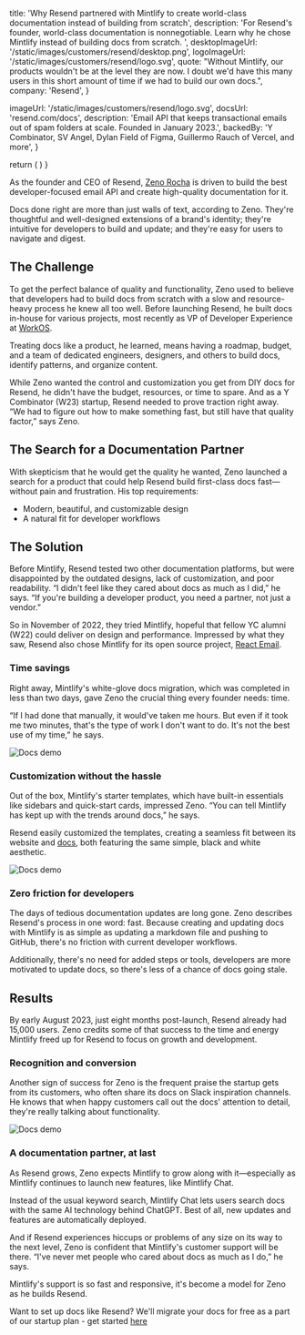 
  title:
    'Why Resend partnered with Mintlify to create world-class documentation instead of building from scratch',
  description:
    'For Resend's founder, world-class documentation is nonnegotiable. Learn why he chose Mintlify instead of building docs from scratch. ',
  desktopImageUrl: '/static/images/customers/resend/desktop.png',
  logoImageUrl: '/static/images/customers/resend/logo.svg',
  quote:
    "Without Mintlify, our products wouldn't be at the level they are now. I doubt we'd have this many users in this short amount of time if we had to build our own docs.",
  company: 'Resend',
}

  imageUrl: '/static/images/customers/resend/logo.svg',
  docsUrl: 'resend.com/docs',
  description:
    'Email API that keeps transactional emails out of spam folders at scale. Founded in January 2023.',
  backedBy:
    'Y Combinator, SV Angel, Dylan Field of Figma, Guillermo Rauch of Vercel, and more',
}

  return (
    <StoryQuote
      quote={quote}
      imgUrl="/static/images/customers/resend/zeno.jpeg"
      person="Zeno Rocha, Founder & CEO"
    />
  )
}


As the founder and CEO of Resend, <a href="https://www.linkedin.com/in/zenorocha/" target="_blank">Zeno Rocha</a> is driven to build the best developer-focused email API and create high-quality documentation for it.

Docs done right are more than just walls of text, according to Zeno. They're thoughtful and well-designed extensions of a brand's identity; they're intuitive for developers to build and update; and they're easy for users to navigate and digest.

## The Challenge

To get the perfect balance of quality and functionality, Zeno used to believe that developers had to build docs from scratch with a slow and resource-heavy process he knew all too well. Before launching Resend, he built docs in-house for various projects, most recently as VP of Developer Experience at [WorkOS](https://workos.com/).

<Quote
  quote="Typically, people see docs as adjacent to the product, but I've always
  believed docs are a part of the product"
/>

Treating docs like a product, he learned, means having a roadmap, budget, and a team of dedicated engineers, designers, and others to build docs, identify patterns, and organize content.

While Zeno wanted the control and customization you get from DIY docs for Resend, he didn't have the budget, resources, or time to spare. And as a Y Combinator (W23) startup, Resend needed to prove traction right away. “We had to figure out how to make something fast, but still have that quality factor,” says Zeno.

## The Search for a Documentation Partner

With skepticism that he would get the quality he wanted, Zeno launched a search for a product that could help Resend build first-class docs fast—without pain and frustration. His top requirements:

- Modern, beautiful, and customizable design
- A natural fit for developer workflows

<Quote quote="The fact that you can write content in markdown, don't need to think about how to display it nicely, and it just renders well is the functionality we needed—Mintlify checked all the boxes." />

## The Solution

Before Mintlify, Resend tested two other documentation platforms, but were disappointed by the outdated designs, lack of customization, and poor readability. “I didn't feel like they cared about docs as much as I did,” he says. “If you're building a developer product, you need a partner, not just a vendor.”

So in November of 2022, they tried Mintlify, hopeful that fellow YC alumni (W22) could deliver on design and performance. Impressed by what they saw, Resend also chose Mintlify for its open source project, <a href="https://react.email/" target="_blank">React Email</a>.

### Time savings

Right away, Mintlify's white-glove docs migration, which was completed in less than two days, gave Zeno the crucial thing every founder needs: time.

“If I had done that manually, it would've taken me hours. But even if it took me two minutes, that's the type of work I don't want to do. It's not the best use of my time,” he says.

<img
  src="/static/images/customers/resend/docs.png"
  alt="Docs demo"
  className="rounded-md"
/>

### Customization without the hassle

Out of the box, Mintlify's starter templates, which have built-in essentials like sidebars and quick-start cards, impressed Zeno. “You can tell Mintlify has kept up with the trends around docs,” he says.

Resend easily customized the templates, creating a seamless fit between its website and <a href="https://resend.com/docs/introduction" target="_blank">docs</a>, both featuring the same simple, black and white aesthetic.

<img
  src="/static/images/customers/resend/docs-2.png"
  alt="Docs demo"
  className="rounded-md"
/>

### Zero friction for developers

The days of tedious documentation updates are long gone. Zeno describes Resend's process in one word: fast. Because creating and updating docs with Mintlify is as simple as updating a markdown file and pushing to GitHub, there's no friction with current developer workflows.

Additionally, there's no need for added steps or tools, developers are more motivated to update docs, so there's less of a chance of docs going stale.

## Results

By early August 2023, just eight months post-launch, Resend already had 15,000 users. Zeno credits some of that success to the time and energy Mintlify freed up for Resend to focus on growth and development.

<Quote quote="Without Mintlify, our products wouldn't be at the level they are now. And I highly doubt we'd be able to build a product that has this many users in such a short amount of time if we had to build our own docs." />

### Recognition and conversion

Another sign of success for Zeno is the frequent praise the startup gets from its customers, who often share its docs on Slack inspiration channels. He knows that when happy customers call out the docs' attention to detail, they're really talking about functionality.

<img
  src="/static/images/customers/resend/chat.png"
  alt="Docs demo"
  className="rounded-md"
/>

### A documentation partner, at last

As Resend grows, Zeno expects Mintlify to grow along with it—especially as Mintlify continues to launch new features, like Mintlify Chat.

Instead of the usual keyword search, Mintlify Chat lets users search docs with the same AI technology behind ChatGPT. Best of all, new updates and features are automatically deployed.

And if Resend experiences hiccups or problems of any size on its way to the next level, Zeno is confident that Mintlify's customer support will be there. “I've never met people who cared about docs as much as I do,” he says.

Mintlify's support is so fast and responsive, it's become a model for Zeno as he builds Resend.

<Quote quote="I want to provide this level of support to my own users. When you do work that inspires others to do better work themselves, that's truly exceptional." />

Want to set up docs like Resend? We'll migrate your docs for free as a part of our startup plan - get started [here](https://mintlify.com/start)
